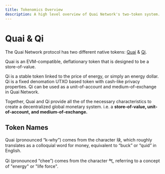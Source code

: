 ```yaml
---
title: Tokenomics Overview
description: A high level overview of Quai Network's two-token system.
---
```


# Quai & Qi

The Quai Network protocol has two different native tokens: [Quai](/learn/tokenomics/quai-emisisons) & [Qi](/learn/tokenomics/qi-emissions).

Quai is an EVM-compatible, deflationary token that is designed to be a store-of-value.

Qi is a stable token linked to the price of energy, or simply an energy dollar. Qi is a fixed denomation UTXO based token with cash-like privacy properties. Qi can be used as a unit-of-account and medium-of-exchange in Quai Network.

Together, Quai and Qi provide all the of the necessary characteristics to create a decentralized global monetary system. i.e. a **store-of-value, unit-of-account, and medium-of-exchange.**

## Token Names
Quai (pronounced “k-why”) comes from the character 块, which roughly translates as a colloquial word for money, equivalent to “buck” or “quid” in English.

Qi (pronounced “chee”) comes from the character 气, referring to a concept of "energy" or "life force".